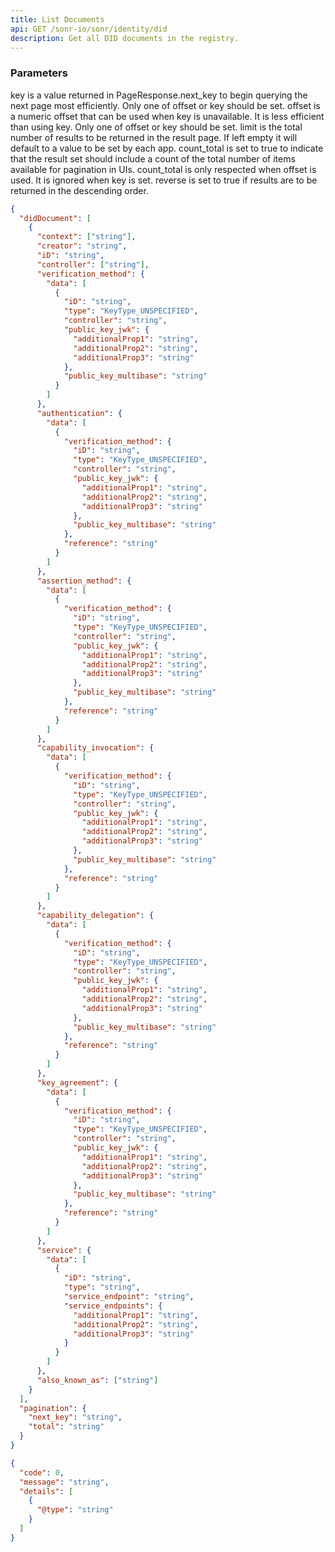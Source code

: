 ```yaml
---
title: List Documents
api: GET /sonr-io/sonr/identity/did
description: Get all DID documents in the registry.
---
```


### Parameters

<ParamField path="pagination.key" type="string">
  key is a value returned in PageResponse.next_key to begin querying the next
  page most efficiently. Only one of offset or key should be set.
</ParamField>

<ParamField path="pagination.offset" type="string">
  offset is a numeric offset that can be used when key is unavailable. It is
  less efficient than using key. Only one of offset or key should be set.
</ParamField>

<ParamField path="pagination.limit" type="string">
  limit is the total number of results to be returned in the result page. If
  left empty it will default to a value to be set by each app.
</ParamField>

<ParamField path="pagination.count_total" type="boolean">
  count_total is set to true to indicate that the result set should include a
  count of the total number of items available for pagination in UIs.
  count_total is only respected when offset is used. It is ignored when key is
  set.
</ParamField>

<ParamField path="pagination.reverse" type="boolean">
  reverse is set to true if results are to be returned in the descending order.
</ParamField>

<ResponseExample>

```json Response (200)
{
  "didDocument": [
    {
      "context": ["string"],
      "creator": "string",
      "iD": "string",
      "controller": ["string"],
      "verification_method": {
        "data": [
          {
            "iD": "string",
            "type": "KeyType_UNSPECIFIED",
            "controller": "string",
            "public_key_jwk": {
              "additionalProp1": "string",
              "additionalProp2": "string",
              "additionalProp3": "string"
            },
            "public_key_multibase": "string"
          }
        ]
      },
      "authentication": {
        "data": [
          {
            "verification_method": {
              "iD": "string",
              "type": "KeyType_UNSPECIFIED",
              "controller": "string",
              "public_key_jwk": {
                "additionalProp1": "string",
                "additionalProp2": "string",
                "additionalProp3": "string"
              },
              "public_key_multibase": "string"
            },
            "reference": "string"
          }
        ]
      },
      "assertion_method": {
        "data": [
          {
            "verification_method": {
              "iD": "string",
              "type": "KeyType_UNSPECIFIED",
              "controller": "string",
              "public_key_jwk": {
                "additionalProp1": "string",
                "additionalProp2": "string",
                "additionalProp3": "string"
              },
              "public_key_multibase": "string"
            },
            "reference": "string"
          }
        ]
      },
      "capability_invocation": {
        "data": [
          {
            "verification_method": {
              "iD": "string",
              "type": "KeyType_UNSPECIFIED",
              "controller": "string",
              "public_key_jwk": {
                "additionalProp1": "string",
                "additionalProp2": "string",
                "additionalProp3": "string"
              },
              "public_key_multibase": "string"
            },
            "reference": "string"
          }
        ]
      },
      "capability_delegation": {
        "data": [
          {
            "verification_method": {
              "iD": "string",
              "type": "KeyType_UNSPECIFIED",
              "controller": "string",
              "public_key_jwk": {
                "additionalProp1": "string",
                "additionalProp2": "string",
                "additionalProp3": "string"
              },
              "public_key_multibase": "string"
            },
            "reference": "string"
          }
        ]
      },
      "key_agreement": {
        "data": [
          {
            "verification_method": {
              "iD": "string",
              "type": "KeyType_UNSPECIFIED",
              "controller": "string",
              "public_key_jwk": {
                "additionalProp1": "string",
                "additionalProp2": "string",
                "additionalProp3": "string"
              },
              "public_key_multibase": "string"
            },
            "reference": "string"
          }
        ]
      },
      "service": {
        "data": [
          {
            "iD": "string",
            "type": "string",
            "service_endpoint": "string",
            "service_endpoints": {
              "additionalProp1": "string",
              "additionalProp2": "string",
              "additionalProp3": "string"
            }
          }
        ]
      },
      "also_known_as": ["string"]
    }
  ],
  "pagination": {
    "next_key": "string",
    "total": "string"
  }
}
```

```json Error
{
  "code": 0,
  "message": "string",
  "details": [
    {
      "@type": "string"
    }
  ]
}
```

</ResponseExample>
